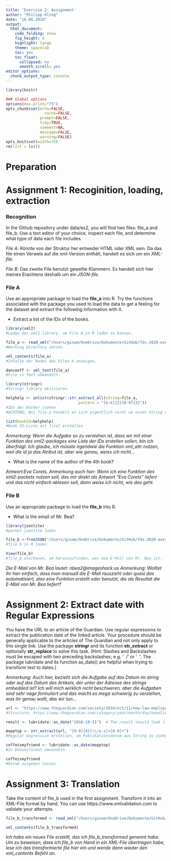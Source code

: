---
title: 'Exercise 2: Assignment'
author: "Philipp Kling"
date: "16.06.2020"
output:
  html_document:
    code_folding: show
    fig_height: 6
    highlight: tango
    theme: spacelab
    toc: yes
    toc_float:
      collapsed: no
      smooth_scroll: yes
editor_options:
  chunk_output_type: console
---



```{r knitr_init, include=TRUE}
library(knitr)

### Global options
options(max.print="75")
opts_chunk$set(echo=FALSE,
	             cache=FALSE,
               prompt=FALSE,
               tidy=TRUE,
               comment=NA,
               message=FALSE,
               warning=FALSE)
opts_knit$set(width=75)
rm(list = ls())
```

# Preparation

# Assignment 1: Recoginition, loading, extraction


### Recognition

In the Github repository under data/ex2, you will find two files: file_a and file_b. Use a text editor of your choice, inspect each file, and determine what type of data each file includes. 

*File A*: Könnte von der Struktur her entweder HTML oder XML sein. Da das file einen Verweis auf die xml-Version enthält, handelt es sich um ein *XML-file*.

*File B*: Das zweite File benutzt gewellte Klammern. Es handelt sich hier meines Erachtens deshalb um ein *JSON-file*.

### File A
Use an appropriate package to load the **file_a** into R. Try the functions associated with the package you used to load the data to get a feeling for the dataset and extract the following information with it.

 * Extract a list of the IDs of the books.

```{r,include=TRUE}

library(xml2)
#Laden der xml2 library, um File A in R laden zu können.

file_a <- read_xml("/Users/ginam/OneDrive/Dokumente/GitHub/fds-2020-exercise/data/ex2/file_a")
#Working Directory setzen

xml_contents(file_a)
#Inhalte der Nodes des Files A anzeigen.

danceoff <- xml_text(file_a)
#File in Text umwandeln.

library(stringr)
#Stringr library aktivieren

helphelp <- unlist(stringr::str_extract_all(string=file_a,
                                pattern = "[b-k]{2}[0-9]{3}"))
#IDs der Bücher ziehen
#ACHTUNG: Bei file_a handelt es sich eigentlich nicht um einen String und daher den falschen Datentypen für die stringr-funktion. Ich wollte das lösen, indem ich ds XML-file in ein Textfile umwandeln wollte. Allerdings spuckt mir stringr dann nichts Gescheites aus. Aus dem Grund hab ich jetzt halt trotzdem file_a als Quelle genommen, weil R das ja coerced und entsprechend die Funktion trotzdem angewendet werden kann.

list(bookId=helphelp)
#Book ID-Liste mit Titel erstellen
```

*Anmerkung: Wenn die Aufgabe so zu verstehen ist, dass wir mit einer Funktion des xml2-packages eine Liste der IDs erstellen sollen, bin ich überfragt. Ich glaube, ich müsste irgendwie die Funktion xml_attr nutzen, weil die id ja das Atribut ist, aber wie genau, weiss ich nicht...*

* What is the name of the author of the 4th book?

*Antwort:Eva Corets.* 
*Anmerkung auch hier: Wenn ich eine Funktion des xml2-packets nutzen soll, das mir direkt als Antwort "Eva Corets" liefert und das nicht einfach ablesen soll, dann weiss ich nicht, wie das geht.*

### File B

Use an appropriate package to load the **file_b** into R. 

* What is the email of Mr. Bea?

```{r,include=TRUE}
library(jsonlite)
#packet jsonlite laden

file_b <-fromJSON("/Users/ginam/OneDrive/Dokumente/GitHub/fds-2020-exercise/data/ex2/file_b")
#file b in R laden

View(file_b)
#file_b anschauen, um herauszufinden, was die E-Mail von Mr. Bea ist.

```
*Die E-Mail von Mr. Bea lautet: nbea2@imageshack.us*
*Anmerkung: Wolltet ihr hier einfach, dass man manuell die E-Mail rauszieht oder quasi das automatisiert, also eine Funktion erstellt oder benutzt, die als Resultat die E-Mail von Mr. Bea liefert?*

# Assignment 2: Extract date with Regular Expressions {.tabset .tabset-fade .tabset-pills}

You have the URL to an article of the Guardian. Use regular expressions to extract the publication date of the linked article. Your procedure should be generally applicable to the articles of The Guardian and not only apply to this single link. Use the package __stringr__ and its function __str_extract__ or optionally __str_replace__ to solve this task. (Hint: Slashes and Backslashes must be escaped with two preceding backslashes; e.g. '\ \ /' or '\ \ \'. The package lubridate and its function as_date() are helpful when trying to transform text to dates.)

*Anmerkung: Auch hier, bezieht sich die Aufgabe auf das Datum im string oder auf das Datum des Artikels, der unter der Adresse des strings embedded ist? Ich will mich wirklich nicht beschweren, aber die Aufgaben sind sehr vage formuliert und das macht es mega schwierig zu verstehen, was ihr genau wollt, das wir tun...*

```{r,include=TRUE}
url <- "https://www.theguardian.com/society/2018/oct/11/new-law-employers-reveal-race-pay-gap-figures"
#Structure: https://www.theguardian.com/category/year/month/day/headlinetext

result <- lubridate::as_date("2018-10-11")  # The result should look like this.

mopptop <- str_extract(url, "[0-9]{4}[\\/a-z]+[0-9]+")
#Regular expression erstellen, um Publikationsdatum aus String zu ziehen

coffeismyfriend <- lubridate::as_date(mopptop)
#In Datumsformat umwandeln

coffeismyfriend
#Datum ausgeben lassen
```


# Assignment 3: Translation

Take the content of file_b used in the first assignment. Transform it into an XML-File format by hand. You can use 
https://www.xmlvalidation.com to validate your attempts.

```{r, include=TRUE}
file_b_transformed <- read_xml("/Users/ginam/OneDrive/Dokumente/GitHub/fds-2020-exercise/data/ex2/file_b_transformed1")

xml_contents(file_b_transformed)
```
*Ich habe ein neues File erstellt, das ich file_b_transformed genannt habe. Um zu beweisen, dass ich file_b von Hand in ein XML-File übertragen habe, lese ich das transformierte file hier ein und wende dann wieder den xml_contents Befehl an.*



